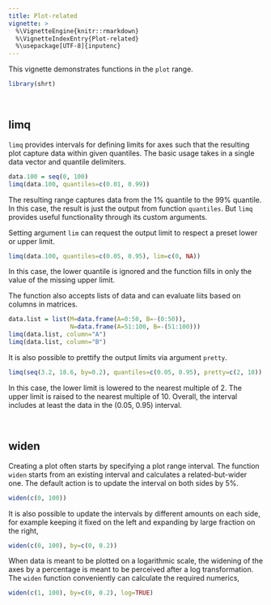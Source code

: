 ```yaml
---
title: Plot-related 
vignette: >
  %\VignetteEngine{knitr::rmarkdown}
  %\VignetteIndexEntry{Plot-related}
  %\usepackage[UTF-8]{inputenc}
---
```



This vignette demonstrates functions in the `plot` range.

```r
library(shrt)
```


&nbsp;

## limq

`limq` provides intervals for defining limits for axes such that the resulting
plot capture data within given quantiles. The basic usage takes in a single
data vector and quantile delimiters.

```r
data.100 = seq(0, 100)
limq(data.100, quantiles=c(0.01, 0.99))
```

The resulting range captures data from the 1% quantile to the 99% quantile. In
this case, the result is just the output from function `quantiles`. But `limq`
provides useful functionality through its custom arguments.

Setting argument `lim` can request the output limit to respect a preset lower
or upper limit.

```r
limq(data.100, quantiles=c(0.05, 0.95), lim=c(0, NA))
```

In this case, the lower quantile is ignored and the function fills in only the
value of the missing upper limit. 

The function also accepts lists of data and can evaluate liits based on columns
in matrices.

```r
data.list = list(M=data.frame(A=0:50, B=-(0:50)),
                 N=data.frame(A=51:100, B=-(51:100)))
limq(data.list, column="A")
limq(data.list, column="B")
```

It is also possible to prettify the output limits via argument `pretty`.

```r
limq(seq(3.2, 18.6, by=0.2), quantiles=c(0.05, 0.95), pretty=c(2, 10))
```

In this case, the lower limit is lowered to the nearest multiple of 2. The
upper limit is raised to the nearest multiple of 10. Overall, the interval
includes at least the data in the (0.05, 0.95) interval.


&nbsp;

## widen

Creating a plot often starts by specifying a plot range interval. The function
`widen` starts from an existing interval and calculates a related-but-wider
one. The default action is to update the interval on both sides by 5%.

```r
widen(c(0, 100))
```

It is also possible to update the intervals by different amounts on each side,
for example keeping it fixed on the left and expanding by large fraction on the
right,

```r
widen(c(0, 100), by=c(0, 0.2))
```

When data is meant to be plotted on a logarithmic scale, the widening of the
axes by a percentage is meant to be perceived after a log transformation. The
`widen` function conveniently can calculate the required numerics,

```r
widen(c(1, 100), by=c(0, 0.2), log=TRUE)
```

